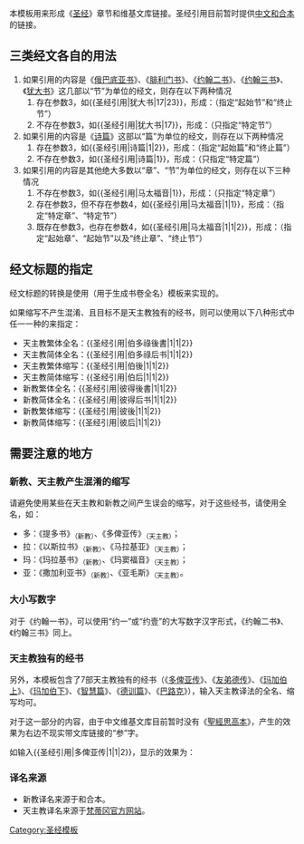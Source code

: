 <noinclude>{{template doc page viewed directly}}</noinclude>

本模板用来形成《[[圣经]]》章节和维基文库链接。圣经引用目前暂时提供[[聖經和合本|中文和合本]]的链接。

== 三类经文各自的用法 ==
# 如果引用的内容是《[[俄巴底亚书]]》、《[[腓利门书]]》、《[[约翰二书]]》、《[[约翰三书]]》、《[[犹大书]]》这几部以“节”为单位的经文，则存在以下两种情况
## 存在参数3，如<nowiki>{{</nowiki>圣经引用|犹大书|17|23<nowiki>}}</nowiki>，形成：{{圣经引用|犹|17|23}}（指定“起始节”和“终止节”）
## 不存在参数3，如<nowiki>{{</nowiki>圣经引用|犹大书|17<nowiki>}}</nowiki>，形成：{{圣经引用|犹|17}}（只指定“特定节”）
# 如果引用的内容是《[[诗篇]]》这部以“篇”为单位的经文，则存在以下两种情况
## 存在参数3，如<nowiki>{{</nowiki>圣经引用|诗篇|1|2<nowiki>}}</nowiki>，形成：{{圣经引用|诗篇|1|2}}（指定“起始篇”和“终止篇”）
## 不存在参数3，如<nowiki>{{</nowiki>圣经引用|诗篇|1<nowiki>}}</nowiki>，形成：{{圣经引用|诗篇|1}}（只指定“特定篇”）
# 如果引用的内容是其他绝大多数以“章”、“节”为单位的经文，则存在以下三种情况
## 不存在参数3，如<nowiki>{{</nowiki>圣经引用|马太福音|1<nowiki>}}</nowiki>，形成：{{圣经引用|马太福音|1}}（只指定“特定章”）
## 存在参数3，但不存在参数4，如<nowiki>{{</nowiki>圣经引用|马太福音|1|1<nowiki>}}</nowiki>，形成：{{圣经引用|马太福音|1|1}}（指定“特定章”、“特定节”）
## 既存在参数3，也存在参数4，如<nowiki>{{</nowiki>圣经引用|马太福音|1|1|2<nowiki>}}</nowiki>，形成：{{圣经引用|马太福音|1|1|2}}（指定“起始章”、“起始节”以及“终止章”、“终止节”）

== 经文标题的指定 ==
经文标题的转换是使用{{tl|圣经标题全名}}（用于生成书卷全名）模板来实现的。

如果缩写不产生混淆、且目标不是天主教独有的经书，则可以使用以下八种形式中任一一种的来指定{{圣经引用|彼得后书|1|1|2}}：
* 天主教繁体全名：<nowiki>{{圣经引用|伯多祿後書|1|1|2}}</nowiki>
* 天主教简体全名：<nowiki>{{圣经引用|伯多祿后书|1|1|2}}</nowiki>
* 天主教繁体缩写：<nowiki>{{圣经引用|伯後|1|1|2}}</nowiki>
* 天主教简体缩写：<nowiki>{{圣经引用|伯后|1|1|2}}</nowiki>
* 新教繁体全名：<nowiki>{{圣经引用|彼得後書|1|1|2}}</nowiki>
* 新教简体全名：<nowiki>{{圣经引用|彼得后书|1|1|2}}</nowiki>
* 新教繁体缩写：<nowiki>{{圣经引用|彼後|1|1|2}}</nowiki>
* 新教简体缩写：<nowiki>{{圣经引用|彼后|1|1|2}}</nowiki>

== 需要注意的地方 ==
=== 新教、天主教产生混淆的缩写 ===
请避免使用某些在天主教和新教之间产生误会的缩写，对于这些经书，请使用全名，如：
* 多：《提多书》<sub>（新教）</sub>、《多俾亚传》<sub>（天主教）</sub>；
* 拉：《以斯拉书》<sub>（新教）</sub>、《马拉基亚》<sub>（天主教）</sub>；
* 玛：《玛拉基书》<sub>（新教）</sub>、《玛窦福音》<sub>（天主教）</sub>；
* 亚：《撒加利亚书》<sub>（新教）</sub>、《亚毛斯》<sub>（天主教）</sub>。
=== 大小写数字 ===
对于《约翰一书》，可以使用“约一”或“约壹”的大写数字汉字形式，《约翰二书》、《约翰三书》同上。
=== 天主教独有的经书 ===
另外，本模板包含了7部天主教独有的经书（《[[多俾亚传]]》、《[[友弟德传]]》、《[[玛加伯上]]》、《[[玛加伯下]]》、《[[智慧篇]]》、《[[德训篇]]》、《[[巴路克]]》），输入天主教译法的全名、缩写均可。

对于这一部分的内容，由于中文维基文库目前暂时没有《[[聖經思高本]]》，产生的效果为右边不现实带文库链接的“参”字。

如输入<nowiki>{{圣经引用|多俾亚传|1|1|2}}</nowiki>，显示的效果为：{{圣经引用|多俾亚传|1|1|2}}

=== 译名来源 ===
* 新教译名来源于和合本。
* 天主教译名来源于[http://www.vatican.va/chinese/bibbia.htm 梵蒂冈官方网站]。
<includeonly>
[[Category:圣经模板]]
</includeonly>